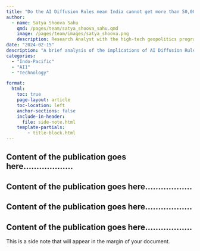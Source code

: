 ```yaml
---
title: "Do the AI Diffusion Rules mean India cannot get more than 50,000 advanced GPUs?"
author:
  - name: Satya Shoova Sahu
    qmd: /pages/team/satya_shoova_sahu.qmd
    image: /pages/team/images/satya_shoova.png
    description: Research Analyst with the high-tech geopolitics programme
date: "2024-02-15"
description: "A brief analysis of the implications of AI Diffusion Rules on India's GPU accessibility"
categories: 
  - "Indo-Pacific"
  - "AI1"
  - "Technology"

format:
  html:
    toc: true
    page-layout: article
    toc-location: left
    anchor-sections: false
    include-in-header:
      file: side-note.html
    template-partials:
        - title-block.html
---
```


## Content of the publication goes here...................

## Content of the publication goes here..................
## Content of the publication goes here..................

## Content of the publication goes here..................

::: {#sidenote}
This is a side note that will appear in the margin of your document.
:::
